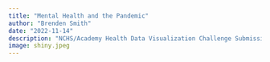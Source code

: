 ```yaml
---
title: "Mental Health and the Pandemic"
author: "Brenden Smith"
date: "2022-11-14"
description: "NCHS/Academy Health Data Visualization Challenge Submission"
image: shiny.jpeg
---
```


# 
